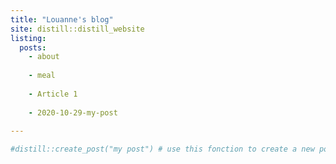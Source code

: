 ```yaml
---
title: "Louanne's blog"
site: distill::distill_website
listing: 
  posts:
    - about
    
    - meal
    
    - Article 1
    
    - 2020-10-29-my-post
    
---
```


```r
#distill::create_post("my post") # use this fonction to create a new post
```

